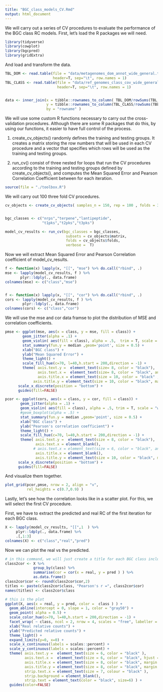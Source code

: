 ```yaml
---
title: "BGC_class_models_CV.Rmd"
output: html_document
---
```


We will carry out a series of CV procedures to evaluate the performance of the BGC class RC models.
First, let's load the R packages we will need.


```r

library(tidyverse)
library(cowplot)
library(bgcpred)
library(gridExtra)


```

And load and transform the data.

```r

TBL_DOM <- read.table(file = "data/metagenomes_dom_annot_wide_general.tsv",
                      header=T, sep="\t", row.names = 1)
TBL_CLASS <- read.table(file = "data/ref_genomes_class_cov_wide_general.tsv",
                        header=T, sep="\t", row.names = 1)


data <- inner_join(x = tibble::rownames_to_column( TBL_DOM/rowSums(TBL_DOM) ),
                   y = tibble::rownames_to_column(TBL_CLASS/rowSums(TBL_CLASS) ),
                   by = "rowname" )

```


We will use some custom R functions necessary to carry out the cross-validation procedures. Although there are some R packages that do this, by using our functions, it easier to have full control of the process. 

1) create_cv_objects() randomly defines the training and testing groups. It creates a matrix storing the row numbers that will be used in each CV procedure and a vector that specifies which rows will be used as the training and testing groups.

2) run_cv() consist of three nested for loops that run the CV procedures according to the training and testing groups defined by create_cv_objects(), and computes the Mean Squared Error and Pearson Correlation Coefficient between for each iteration.

```r

source(file = "./toolbox.R")

```

We will carry out 100 three fold CV procedures. 

```r

cv_objects <- create_cv_objects( samples_n = 150, rep = 100 , folds = 3)


bgc_classes <- c("nrps","terpene","lantipeptide",
                 "t1pks","t2pks","t3pks")

model_cv_results <- run_cv(bgc_classes = bgc_classes,
                            subsets = cv_objects$matrix,
                            folds = cv_objects$folds,
                            verbose =  T)


```

Now we will extract Mean Squared Error and Pearson Correlation coefficient of model_cv_results.

```r

f <- function(x) lapply(x, "[[", "mse") %>% do.call("rbind", .)
mse <- lapply(model_cv_results, f ) %>%
       plyr::ldply(., data.frame)
colnames(mse) <- c("class","mse")


f <- function(x) lapply(x, "[[", "cor") %>% do.call("rbind", .)
cors <- lapply(model_cv_results, f ) %>%
        plyr::ldply(., data.frame) 
colnames(cors) <- c("class","cor")


```

We will use the mse and cor data framse to plot the distribution of MSE and correlation coefficients.


```r
pmse <- ggplot(mse, aes(x = class, y = mse, fill = class)) +
        geom_jitter(alpha = .1) +
        geom_violin( aes(fill = class), alpha = .5,  trim = T, scale = "width" ) +
        stat_summary(fun.y = median ,geom='point', size = 0.5) +
        xlab("BGC class") +
        ylab("Mean Squared Error") +
        theme_light() +
        scale_fill_hue(c=70, l=40,h.start = 200,direction = -1) +
        theme( axis.text.y =  element_text(size= 8, color = "black"),
               axis.text.x =  element_text(size= 8, color = "black", angle = 45, hjust = 1) ,
               axis.title.x = element_text(size = 10, color = "black" , margin = unit(c(2, 0, 0, 0),"mm") ),
             axis.title.y = element_text(size = 10, color = "black", margin = unit(c(0, 5, 5, 0),"mm") ) ) +
      scale_x_discrete(position = "bottom") +
      guides(fill=FALSE)

pcor <- ggplot(cors, aes(x = class, y = cor, fill = class)) +
       geom_jitter(alpha = .1) +
       geom_violin( aes(fill = class), alpha = .5, trim = T, scale = "width") +
       #geom_boxplot(alpha = .5) +
       stat_summary(fun.y = median ,geom='point', size = 0.5) +
       xlab("BGC class") +
       ylab("Pearson's correlation coefficient") +
       theme_light() +
       scale_fill_hue(c=70, l=40,h.start = 200,direction = -1) +
       theme( axis.text.y =  element_text(size = 8, color = "black"),
              axis.text.x = element_blank(),
             # axis.text.x = element_text(size = 6, color = "black", angle = 45, hjust = 1 ),
              axis.title.x = element_blank(),
              axis.title.y = element_text(size = 10, color = "black", margin = unit(c(0, 5, 0, 0),"mm") ) ) +
      scale_x_discrete(position = "bottom") +
      guides(fill=FALSE)

```

And visualize them together.

```r
plot_grid(pcor,pmse, nrow = 2, align = "v",
          rel_heights = c(0.7,0.9) )

```

Lastly, let's see how the correlation looks like in a scatter plot. For this, we will select the first CV procedure.

First, we have to extract the predicted and real RC of the first iteration for each BGC class.
```r
X <- lapply(model_cv_results, "[[",1  ) %>%
     plyr::ldply(., data.frame) %>%
     .[,1:3]
colnames(X) <- c("class","real","pred")

```

Now we can plot the real vs the predicted.

```r


# in this command, we will just create a title for each BGC class including the Pearson correlation coefficient.
class2cor <- X %>%
             group_by(class) %>%
             summarise(cor = cor(x = real, y = pred ) ) %>%
             as.data.frame()
class2cor$cor <- round(class2cor$cor,2)
titles <- paste(class2cor$class, "Pearson's r =", class2cor$cor)
names(titles) <- class2cor$class

# this is the plot
ggplot(X, aes(x = real, y = pred, color =  class ) ) +
  geom_abline(intercept = 0, slope = 1, color = "gray50") +
  geom_point( alpha = 0.5) +
  scale_color_hue(c=70, l=40,h.start = 200,direction = -1) +
  facet_wrap( ~ class, ncol = 2, nrow = 4, scales = "free", labeller = as_labeller(titles)) +
  xlab("Real relative counts") +
  ylab("Predicted relative counts") +
  theme_light() +
  expand_limits(y=0, x=0) +
  scale_x_continuous(labels = scales::percent) +
  scale_y_continuous(labels = scales::percent) +
  theme( axis.text.y =  element_text(size = 6, color = "black" ),
         axis.text.x =  element_text(size = 6, color = "black", hjust = 1 ),
         axis.title.x = element_text(size = 8, color = "black", margin = unit(c(5, 0, 0, 0),"mm") ),
         axis.title.y = element_text(size = 8, color = "black", margin = unit(c(0, 5, 0, 0),"mm") ),
         strip.text.x = element_text(size = 7, colour = "black" ),
         strip.background = element_blank(),
         strip.text = element_text(color = "black", size=6) ) +
  guides(color=FALSE)

```
